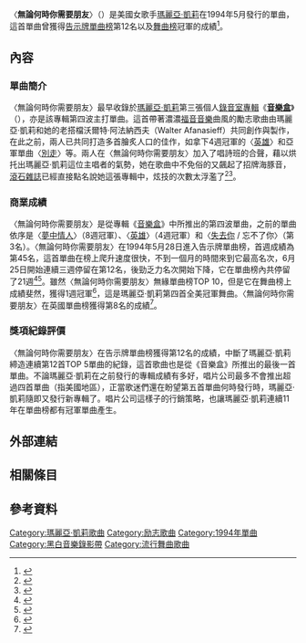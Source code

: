 {{Infobox single
| Name = 無論何時你需要朋友<br />Anytime You Need a Friend
| Cover = 
| Artist = [[瑪麗亞·凱莉|瑪麗亞·凱莉]]
| Album = [[音樂盒_(瑪麗亞·凱莉專輯)|音樂盒]]
| B-side = "[[夢中情人_(瑪麗亞·凱莉歌曲)|Dreamlover]]" "Do You Think of Me" "Music Box"
| Released = 1994年5月31日
| Format = [[CD|CD]], [[錄音帶|錄音帶]], 7" single, 12" single
| Recorded = 1993年
| Genre = {{flat list|
* [[流行音樂|流行音樂]]
* [[節奏藍調|節奏藍調]]
* [[福音音乐|福音音樂]]}}
| Length = 4:26
| Label = [[哥倫比亞唱片|哥倫比亞唱片]]
| Writer = 瑪麗亞·凱莉, 沃爾特·阿法納西夫
| Producer = 瑪麗亞·凱莉, 沃爾特·阿法納西夫
| Last single = "[[Without_You#瑪麗亞·凱莉版本|Without You]]" / "Never Forget You" <br>(1994)
| This single = "'''Anytime You Need a Friend'''" <br>(1994)
| Next single = "[[Endless_Love_(Mariah_Carey_song)|Endless Love]]" <br>(1994)
| Misc =
}}
〈'''無論何時你需要朋友'''〉（{{lang-en|'''Anytime You Need a Friend'''}}）是美國女歌手[[瑪麗亞·凱莉|瑪麗亞·凱莉]]在1994年5月發行的單曲，這首單曲曾獲得[[Billboard_Hot_100|告示牌單曲榜]]第12名以及[[告示牌舞曲排行榜|舞曲榜]]冠軍的成績<ref>{{Cite web |url=http://www.billboard.com/artist/309388/mariah-carey/chart?page=3&f=379 |title=美國告示牌瑪麗亞·凱莉單曲榜成績 |access-date=2016-06-14 |archive-date=2016-03-21 |archive-url=https://web.archive.org/web/20160321111326/http://www.billboard.com/artist/309388/mariah-carey/chart?page=3&f=379 |dead-url=no }}</ref>。

==內容==
===單曲簡介===
〈無論何時你需要朋友〉最早收錄於[[瑪麗亞·凱莉|瑪麗亞·凱莉]]第三張個人[[錄音室專輯|錄音室專輯]]《'''[[音樂盒_(瑪麗亞·凱莉專輯)|音樂盒]]'''》（{{lang-en|'''Music Box'''}}），亦是該專輯第四波主打單曲。這首帶著濃濃[[福音音乐|福音音樂]]曲風的勵志歌曲由瑪麗亞·凱莉和她的老搭檔沃爾特·阿法納西夫（Walter Afanasieff）共同創作與製作，在此之前，兩人已共同打造多首膾炙人口的佳作，如拿下4週冠軍的〈[[英雄_(瑪麗亞·凱莉歌曲)|英雄]]〉和亞軍單曲〈[[別走|別走]]〉等。兩人在〈無論何時你需要朋友〉加入了唱詩班的合聲，藉以烘托出瑪麗亞·凱莉這位主唱者的氣勢，她在歌曲中不免俗的又飆起了招牌海豚音，[[滾石雜誌|滾石雜誌]]已經直接點名說她這張專輯中，炫技的次數太浮濫了<ref>{{Cite web |url=http://www.billboard.com/artist/309388/mariah-carey/biography |title=美國告示牌瑪麗亞·凱莉資料 |access-date=2016-06-14 |archive-date=2016-03-28 |archive-url=https://web.archive.org/web/20160328015255/http://www.billboard.com/artist/309388/mariah-carey/biography |dead-url=no }}</ref><ref>{{Cite web |url=http://www.rollingstone.com/music/albumreviews/music-box-19931028 |title=美國滾石雜誌1993-10-28音樂報導 |access-date=2016-06-14 |archive-date=2017-12-11 |archive-url=https://web.archive.org/web/20171211104850/https://www.rollingstone.com/music/albumreviews/music-box-19931028 |dead-url=no }}</ref>。

===商業成績===
〈無論何時你需要朋友〉是從專輯《[[音樂盒_(瑪麗亞·凱莉專輯)|音樂盒]]》中所推出的第四波單曲，之前的單曲依序是〈[[夢中情人_(瑪麗亞·凱莉歌曲)|夢中情人]]〉（8週冠軍）、〈[[英雄_(瑪麗亞·凱莉歌曲)|英雄]]〉（4週冠軍）和〈[[Without_You#瑪麗亞·凱莉版本|失去你]] / 忘不了你〉（第3名）。〈無論何時你需要朋友〉在1994年5月28日進入告示牌單曲榜，首週成績為第45名，這首單曲在榜上爬升速度很快，不到一個月的時間來到它最高名次，6月25日開始連續三週停留在第12名，後勁乏力名次開始下降，它在單曲榜內共停留了21週<ref>{{Cite web |url=http://www.billboard.com/charts/hot-100/1994-05-28 |title=1994-05-28告示牌單曲榜第45名 |access-date=2016-06-14 |archive-date=2019-11-30 |archive-url=https://web.archive.org/web/20191130095755/https://www.billboard.com/charts/hot-100/1994-05-28 |dead-url=no }}</ref><ref>{{Cite web |url=http://www.billboard.com/charts/hot-100/1994-06-25 |title=1994-06-25告示牌單曲榜x3週 |access-date=2016-06-14 |archive-date=2019-11-30 |archive-url=https://web.archive.org/web/20191130184130/https://www.billboard.com/charts/hot-100/1994-06-25 |dead-url=no }}</ref>。雖然〈無論何時你需要朋友〉無緣單曲榜TOP 10，但是它在舞曲榜上成績斐然，獲得1週冠軍<ref>{{Cite web |url=http://www.billboard.com/charts/dance-club-play-songs/1994-08-27 |title=1994-08-27告示牌舞曲榜 |access-date=2016-06-14 |archive-date=2019-12-01 |archive-url=https://web.archive.org/web/20191201091738/https://www.billboard.com/charts/dance-club-play-songs/1994-08-27 |dead-url=no }}</ref>，這是瑪麗亞·凱莉第四首全美冠軍舞曲。〈無論何時你需要朋友〉在英國單曲榜獲得第8名的成績<ref>{{Cite web |url=http://www.officialcharts.com/artist/25943/mariah-carey/ |title=英國排行榜瑪麗亞·凱莉專輯單曲成績 |accessdate=2016-06-14 |archive-date=2020-01-18 |archive-url=https://web.archive.org/web/20200118035532/https://www.officialcharts.com/artist/25943/mariah-carey/ |dead-url=no }}</ref>。

===獎項紀錄評價===
〈無論何時你需要朋友〉在告示牌單曲榜獲得第12名的成績，中斷了瑪麗亞·凱莉締造連續第12首TOP 5單曲的紀錄，這首歌曲也是從《音樂盒》所推出的最後一首單曲。不論瑪麗亞·凱莉在之前發行的專輯成績有多好，唱片公司最多不會推出超過四首單曲（指美國地區），正當歌迷們還在盼望第五首單曲何時發行時，瑪麗亞·凱莉隨即又發行新專輯了。唱片公司這樣子的行銷策略，也讓瑪麗亞·凱莉連續11年在單曲榜都有冠軍單曲產生。


==外部連結==
{{Mariah Carey songs}}

==相關條目==
{{main|玛丽亚·凯莉乐坛记录}}
{{main|玛丽亚·凯莉得奖列表}}
==參考資料==
{{reflist|3}}
[[Category:瑪麗亞·凱莉歌曲|Category:瑪麗亞·凱莉歌曲]]
[[Category:励志歌曲|Category:励志歌曲]]
[[Category:1994年單曲|Category:1994年單曲]]
[[Category:黑白音樂錄影帶|Category:黑白音樂錄影帶]]
[[Category:流行舞曲歌曲|Category:流行舞曲歌曲]]